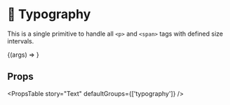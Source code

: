 
<Meta title="Typography/Text (Labs)" component={Text} />

# 📝 Typography

<StoryStatus status="stable" />

This is a single primitive to handle all `<p>` and
`<span>` tags with defined size intervals.

<Canvas>
  <Story name="Text" args={{ children: 'Hello World' }}>
    {(args) => <Text {...args} />}
  </Story>
</Canvas>

## Props

<PropsTable story="Text" defaultGroups={['typography']} />
